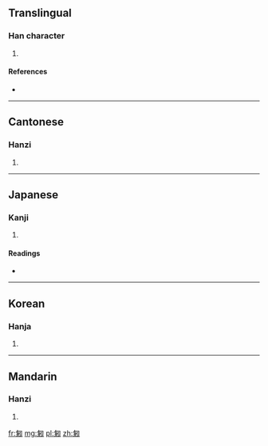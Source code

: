 ==Translingual==

===Han character===
{{Han char|rn=20|rad=勹|as=10|sn=12|four=2742<sub>0</sub>|canj=心竹竹弓 (PHHN)}}

# {{defn|Han|sort=勹10}}

====References====
* {{Han ref|kx=0151.370|dkj=02549|dj=0341.210|hdz=10260.140|uh=5311|ud=21265|bh=D863|bd=55395}}

----

==Cantonese==

===Hanzi===
{{yue-hanzi|jyut=|y=kung4}}

# {{defn|lang=yue|sort=勹10}}

----

==Japanese==

===Kanji===
{{ja-kanji|grade=|rs=勹10}}

# {{defn|lang=ja|sort=勹10}}

====Readings====
* {{ja-readings|on=[[きゅう]] (kyū), [[く]] (ku), [[きく]] (kiku), [[こく]] (koku)|kun=[[うやまう]] (uyamau)}}

----

==Korean==

===Hanja===
{{ko-hanja|hangeul=궁|rv=gung|mr=kung}}

# {{defn|lang=ko|sort=勹10}}

----

==Mandarin==

===Hanzi===
{{cmn-hanzi|pin=[[gōng]] ([[gong1]])|wg=kung<sup>1</sup>}}

# {{defn|lang=cmn|sort=勹10}}

[[fr:匑]]
[[mg:匑]]
[[pl:匑]]
[[zh:匑]]